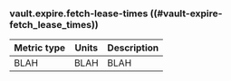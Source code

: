 ### vault.expire.fetch-lease-times ((#vault-expire-fetch_lease_times))

Metric type | Units | Description
----------- | ----- | -----------
BLAH     | BLAH    | BLAH